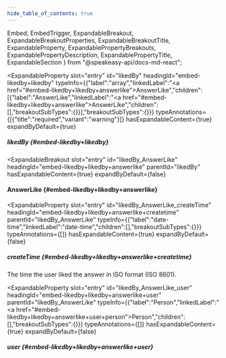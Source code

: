 ```yaml
---
hide_table_of_contents: true
---
```

  Embed,
  EmbedTrigger,
  ExpandableBreakout,
  ExpandableBreakoutProperties,
  ExpandableBreakoutTitle,
  ExpandableProperty,
  ExpandablePropertyBreakouts,
  ExpandablePropertyDescription,
  ExpandablePropertyTitle,
  ExpandableSection
} from "@speakeasy-api/docs-md-react";

<ExpandableSection>

<ExpandableProperty
  slot="entry"
  id="likedBy"
  headingId="embed-likedby+likedby"
  typeInfo={{"label":"array","linkedLabel":"<a href=\"#embed-likedby+likedby+answerlike\">AnswerLike</a>","children":[{"label":"AnswerLike","linkedLabel":"<a href=\"#embed-likedby+likedby+answerlike\">AnswerLike</a>","children":[],"breakoutSubTypes":{}}],"breakoutSubTypes":{}}}
  typeAnnotations={[{"title":"required","variant":"warning"}]}
  hasExpandableContent={true}
  expandByDefault={true}
>

<ExpandablePropertyTitle slot="title">

##### likedBy \{#embed-likedby+likedby\}

</ExpandablePropertyTitle>

<ExpandablePropertyBreakouts slot="breakouts">

<ExpandableBreakout
  slot="entry"
  id="likedBy_AnswerLike"
  headingId="embed-likedby+likedby+answerlike"
  parentId="likedBy"
  hasExpandableContent={true}
  expandByDefault={false}
>

<ExpandableBreakoutTitle slot="title">

#### AnswerLike \{#embed-likedby+likedby+answerlike\}

</ExpandableBreakoutTitle>

<ExpandableBreakoutProperties slot="properties">

<ExpandableProperty
  slot="entry"
  id="likedBy_AnswerLike_createTime"
  headingId="embed-likedby+likedby+answerlike+createtime"
  parentId="likedBy_AnswerLike"
  typeInfo={{"label":"date-time","linkedLabel":"date-time","children":[],"breakoutSubTypes":{}}}
  typeAnnotations={[]}
  hasExpandableContent={true}
  expandByDefault={false}
>

<ExpandablePropertyTitle slot="title">

##### createTime \{#embed-likedby+likedby+answerlike+createtime\}

</ExpandablePropertyTitle>

<ExpandablePropertyDescription slot="description">

The time the user liked the answer in ISO format (ISO 8601).

</ExpandablePropertyDescription>

</ExpandableProperty>

<ExpandableProperty
  slot="entry"
  id="likedBy_AnswerLike_user"
  headingId="embed-likedby+likedby+answerlike+user"
  parentId="likedBy_AnswerLike"
  typeInfo={{"label":"Person","linkedLabel":"<a href=\"#embed-likedby+likedby+answerlike+user+person\">Person</a>","children":[],"breakoutSubTypes":{}}}
  typeAnnotations={[]}
  hasExpandableContent={true}
  expandByDefault={false}
>

<ExpandablePropertyTitle slot="title">

##### user \{#embed-likedby+likedby+answerlike+user\}

</ExpandablePropertyTitle>

<Embed slot="embed">

<EmbedTrigger slot="trigger" embedTitle="user" triggerText="View user details">

<Embeduser />

</EmbedTrigger>

</Embed>

</ExpandableProperty>

</ExpandableBreakoutProperties>

</ExpandableBreakout>

</ExpandablePropertyBreakouts>

</ExpandableProperty>

</ExpandableSection>